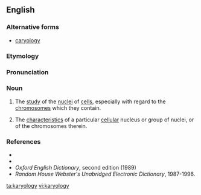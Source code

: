 ==English==

===Alternative forms===
* [[caryology]]

===Etymology===
{{rfe|lang=en}}

===Pronunciation===
{{rfp|lang=en}}

===Noun===
{{en-noun|karyologies}}

#{{context|biology|medicine|lang=en}} The [[study]] of the [[nucleus|nuclei]] of [[cell]]s, especially with regard to the [[chromosomes]] which they contain.
#{{context|biology|medicine|lang=en}} The [[characteristics]] of a particular [[cellular]] nucleus or group of nuclei, or of the chromosomes therein.

===References===
*{{R:Dictionary.com}}
*{{R:Encarta}}
*''Oxford English Dictionary'', second edition (1989)
*''Random House Webster's Unabridged Electronic Dictionary'', 1987-1996.

[[ta:karyology]]
[[vi:karyology]]